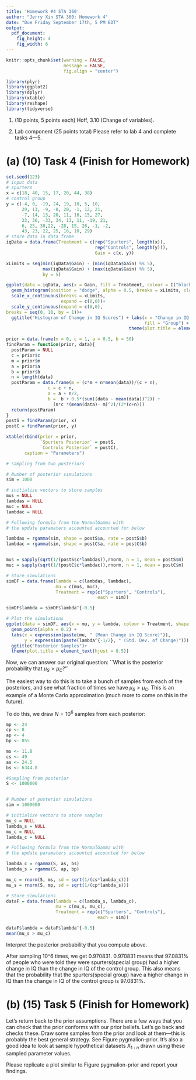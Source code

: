 ```yaml
---
title: 'Homework #4 STA 360'
author: "Jerry Xin STA 360: Homework 4"
date: "Due Friday September 17th, 5 PM EDT"
output:
  pdf_document: 
    fig_height: 4
    fig_width: 6
---
```


```r
knitr::opts_chunk$set(warning = FALSE, 
                      message = FALSE, 
                      fig.align = "center")
```

```r
library(plyr)
library(ggplot2)
library(dplyr)
library(xtable)
library(reshape)
library(tidyverse)
```

1. (10 points, 5 points each) Hoff, 3.10 (Change of variables).


2. Lab component (25 points total) Please refer to lab 4 and complete tasks
4—5.


# (a) (10) Task 4 (Finish for Homework)

```r
set.seed(123)
# input data
# spurters
x = c(18, 40, 15, 17, 20, 44, 38)
# control group
y = c(-4, 0, -19, 24, 19, 10, 5, 10,
      29, 13, -9, -8, 20, -1, 12, 21,
      -7, 14, 13, 20, 11, 16, 15, 27,
      23, 36, -33, 34, 13, 11, -19, 21,
      6, 25, 30,22, -28, 15, 26, -1, -2,
      43, 23, 22, 25, 16, 10, 29)
# store data in data frame 
iqData = data.frame(Treatment = c(rep("Spurters", length(x)), 
                                  rep("Controls", length(y))),
                                  Gain = c(x, y))
```

```r
xLimits = seq(min(iqData$Gain) - (min(iqData$Gain) %% 5),
              max(iqData$Gain) + (max(iqData$Gain) %% 5),
              by = 5)

ggplot(data = iqData, aes(x = Gain, fill = Treatment, colour = I("black"))) + 
  geom_histogram(position = "dodge", alpha = 0.5, breaks = xLimits, closed = "left")+
  scale_x_continuous(breaks = xLimits, 
                     expand = c(0,0))+ 
  scale_y_continuous(expand = c(0,0), 
breaks = seq(0, 10, by = 1))+
  ggtitle("Histogram of Change in IQ Scores") + labs(x = "Change in IQ Score", 
                                                     fill = "Group") + 
                                               theme(plot.title = element_text(hjust = 0.5))  
```
```r
prior = data.frame(m = 0, c = 1, a = 0.5, b = 50)
findParam = function(prior, data){
  postParam = NULL
  c = prior$c
  m = prior$m
  a = prior$a
  b = prior$b
  n = length(data)
  postParam = data.frame(m = (c*m + n*mean(data))/(c + n), 
                c = c + n, 
                a = a + n/2, 
                b =  b + 0.5*(sum((data - mean(data))^2)) + 
                  (n*c *(mean(data)- m)^2)/(2*(c+n)))
  return(postParam)
}
postS = findParam(prior, x)
postC = findParam(prior, y)

```
```r
xtable(rbind(prior = prior,
             `Spurters Posterior` = postS,
             `Controls Posterior` = postC), 
       caption = "Parameters")
```

```r
# sampling from two posteriors 

# Number of posterior simulations
sim = 1000

# initialize vectors to store samples
mus = NULL
lambdas = NULL
muc = NULL
lambdac = NULL

# Following formula from the NormalGamma with 
# the update paramaters accounted accounted for below 

lambdas = rgamma(sim, shape = postS$a, rate = postS$b)
lambdac = rgamma(sim, shape = postC$a, rate = postC$b)


mus = sapply(sqrt(1/(postS$c*lambdas)),rnorm, n = 1, mean = postS$m)
muc = sapply(sqrt(1/(postC$c*lambdac)),rnorm, n = 1, mean = postC$m)

# Store simulations
simDF = data.frame(lambda = c(lambdas, lambdac),
                   mu = c(mus, muc),
                   Treatment = rep(c("Spurters", "Controls"),
                                   each = sim))

simDF$lambda = simDF$lambda^{-0.5}

# Plot the simulations
ggplot(data = simDF, aes(x = mu, y = lambda, colour = Treatment, shape = Treatment)) +
  geom_point(alpha = 0.2) + 
  labs(x = expression(paste(mu, " (Mean Change in IQ Score)")),
       y = expression(paste(lambda^{-1/2}, " (Std. Dev. of Change)")))  + 
  ggtitle("Posterior Samples")+ 
  theme(plot.title = element_text(hjust = 0.5))
```

Now, we can answer our original question: ``What is the posterior probability that $\mu_S>\mu_C$?'' 

The easiest way to do this is to take a bunch of samples from each of the posteriors, and see what fraction of times we have $\mu_S>\mu_C$. This is an example of a Monte Carlo approximation (much more to come on this in the future). 

To do this, we draw $N=10^6$ samples from each posterior:


```r
mp <- 24
cp <- 8
ap <- 4
bp <- 855

ms <- 11.8
cs <- 49
as <- 24.5
bs <- 6344.0

#Sampling from posterior
S <- 1000000


# Number of posterior simulations
sim = 1000000

# initialize vectors to store samples
mu_s = NULL
lambda_s = NULL
mu_c = NULL
lambda_c = NULL

# Following formula from the NormalGamma with 
# the update paramaters accounted accounted for below 

lambda_c = rgamma(S, as, bs)
lambda_s = rgamma(S, ap, bp)

mu_c = rnorm(S, ms, sd = sqrt(1/(cs*lambda_c)))
mu_s = rnorm(S, mp, sd = sqrt(1/(cp*lambda_s)))

# Store simulations
dataF = data.frame(lambda = c(lambda_s, lambda_c),
                   mu = c(mu_s, mu_c),
                   Treatment = rep(c("Spurters", "Controls"),
                                   each = sim))

dataF$lambda = dataF$lambda^{-0.5}
mean(mu_s > mu_c)
```
Interpret the posterior probability that you compute above. 

After sampling 10^6 times, we get 0.970831. 0.970831 means that 97.0831% of people who were told they were spurters(special group) had a higher change in IQ than the change in IQ of the control group. This also means that the probability that the spurters(special group) have a higher change in IQ than the change in IQ of the control group is 97.0831%.


# (b) (15) Task 5 (Finish for Homework)

Let's return back to the prior assumptions. There are a few ways that you can check that the prior conforms with our prior beliefs. Let's go back and checks these. Draw some samples from the prior and look at them---this is probably the best general strategy. See Figure pygmalion-prior. It's also a good idea to look at sample hypothetical datasets $X_{1:n}$ drawn using these sampled parameter values. 

Please replicate a plot similar to Figure pygmalion-prior and report your findings. 


